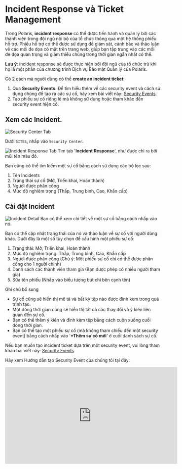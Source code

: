 # Incident Response và Ticket Management

Trong Polaris, **incident response** có thể được tiến hành và quản lý bởi các thành viên trong đội ngũ nội bộ của tổ chức
thông qua một hệ thống phiếu hỗ trợ. Phiếu hỗ trợ có thể được sử dụng để giám sát, cảnh báo và thảo luận về các mối đe
dọa có mặt trên trang web, giúp bạn tập trung vào các mối đe dọa quan trọng và giảm thiểu chúng trong thời gian ngắn
nhất có thể.

**Lưu ý**: incident response sẽ được thực hiện bởi đội ngũ của tổ chức trừ khi họ là một phần của chương trình Dịch vụ Bảo mật
Quản lý của Polaris.

Có 2 cách mà người dùng có thể **create an incident ticket**:

1.	Qua **Security Events**. Để tìm hiểu thêm về các security event và cách sử dụng chúng để tạo ra các sự cố, hãy xem
bài viết này: [Security Events](security-events).
2.	Tạo phiếu sự cố riêng lẻ mà không sử dụng hoặc tham khảo đến security event hiện có.

## Xem các Incident.

![Security Center Tab](/img/security-center/incident-response/security-center-tab.png)

Dưới `SITES`, nhấp vào `Security Center`.

![Incident Response Tab](/img/security-center/incident-response/incident-tab.png)
Tìm tab '**Incident Response**', như được chỉ ra bởi mũi tên màu đỏ.

Bạn cũng có thể tìm kiếm một sự cố bằng cách sử dụng các bộ lọc sau:

1.	Tên Incidents
2.	Trạng thái sự cố (Mở, Triển khai, Hoàn thành)
3.	Người được phân công
4.	Mức độ nghiêm trọng (Thấp, Trung bình, Cao, Khẩn cấp)

## Cài đặt Incident

![Incident Detail](/img/security-center/incident-response/incident-detail.png)
Bạn có thể xem chi tiết về một sự cố bằng cách nhấp vào nó.

Bạn có thể cập nhật trạng thái của nó và thảo luận về sự cố với người dùng khác. Dưới đây là một số tùy chọn để cấu
hình một phiếu sự cố:

1.	Trạng thái: Mở, Triển khai, Hoàn thành
2.	Mức độ nghiêm trọng: Thấp, Trung bình, Cao, Khẩn cấp
3.	Người được phân công (Chú ý: Một phiếu sự cố chỉ có thể được phân công cho 1 người chính)
4.	Danh sách các thành viên tham gia (Bạn được phép có nhiều người tham gia)
5.	Sửa tên phiếu (Nhấp vào biểu tượng bút chì bên cạnh tên)

Ghi chú bổ sung

-	Sự cố cũng sẽ hiển thị mô tả và bất kỳ tệp nào được đính kèm trong quá trình tạo.
-	Một dòng thời gian cũng sẽ hiển thị tất cả các thay đổi và ý kiến liên quan đến sự cố.
-	Bạn có thể thêm ý kiến và đính kèm tệp bằng cách cuộn xuống cuối dòng thời gian.
-	Bạn có thể tạo một phiếu sự cố (mà không tham chiếu đến một security event) bằng cách nhấp vào '**+Thêm sự cố mới**'
ở cuối danh sách sự cố.

Nếu bạn muốn tạo incident ticket dựa trên một security event, vui lòng tham khảo bài viết này: [Security Events](security-events).

Hãy xem Hướng dẫn tạo Security Event của chúng tôi tại đây:

<iframe width="558" height="313" src="https://www.youtube.com/embed/4Dyz-PpXtto"
        title="Polaris Walkthrough: Creating Security Event and Managing Incidents" frameborder="0"
        allow="accelerometer; autoplay; clipboard-write; encrypted-media; gyroscope; picture-in-picture; web-share"
        allowfullscreen></iframe>
